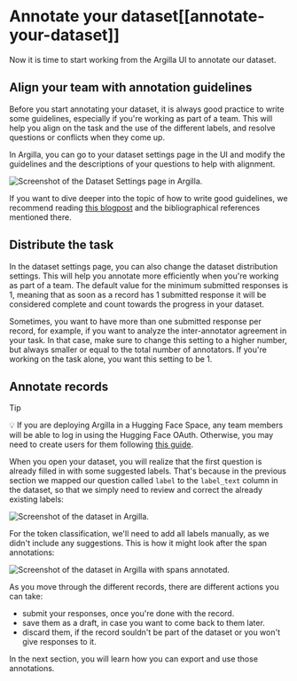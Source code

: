 # Annotate your dataset[[annotate-your-dataset]]

<CourseFloatingBanner
    chapter={10}
    classNames="absolute z-10 right-0 top-0"
/>

Now it is time to start working from the Argilla UI to annotate our dataset. 

## Align your team with annotation guidelines

Before you start annotating your dataset, it is always good practice to write some guidelines, especially if you're working as part of a team. This will help you align on the task and the use of the different labels, and resolve questions or conflicts when they come up.

In Argilla, you can go to your dataset settings page in the UI and modify the guidelines and the descriptions of your questions to help with alignment.

<img src="https://huggingface.co/datasets/huggingface-course/documentation-images/resolve/main/en/chapter10/argilla_dataset_settings.png" alt="Screenshot of the Dataset Settings page in Argilla."/>

If you want to dive deeper into the topic of how to write good guidelines, we recommend reading [this blogpost](https://argilla.io/blog/annotation-guidelines-practices) and the bibliographical references mentioned there.

## Distribute the task

In the dataset settings page, you can also change the dataset distribution settings. This will help you annotate more efficiently when you're working as part of a team. The default value for the minimum submitted responses is 1, meaning that as soon as a record has 1 submitted response it will be considered complete and count towards the progress in your dataset.

Sometimes, you want to have more than one submitted response per record, for example, if you want to analyze the inter-annotator agreement in your task. In that case, make sure to change this setting to a higher number, but always smaller or equal to the total number of annotators. If you're working on the task alone, you want this setting to be 1.

## Annotate records

>[!TIP]
>💡 If you are deploying Argilla in a Hugging Face Space, any team members will be able to log in using the Hugging Face OAuth. Otherwise, you may need to create users for them following [this guide](https://docs.argilla.io/latest/how_to_guides/user/).

When you open your dataset, you will realize that the first question is already filled in with some suggested labels. That's because in the previous section we mapped our question called `label` to the `label_text` column in the dataset, so that we simply need to review and correct the already existing labels:

<img src="https://huggingface.co/datasets/huggingface-course/documentation-images/resolve/main/en/chapter10/argilla_initial_dataset.png" alt="Screenshot of the dataset in Argilla."/>

For the token classification, we'll need to add all labels manually, as we didn't include any suggestions. This is how it might look after the span annotations:

<img src="https://huggingface.co/datasets/huggingface-course/documentation-images/resolve/main/en/chapter10/argilla_dataset_with_spans.png" alt="Screenshot of the dataset in Argilla with spans annotated."/>

As you move through the different records, there are different actions you can take: 
- submit your responses, once you're done with the record.
- save them as a draft, in case you want to come back to them later.
- discard them, if the record souldn't be part of the dataset or you won't give responses to it.

In the next section, you will learn how you can export and use those annotations.
